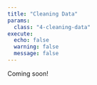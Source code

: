 ```yaml
---
title: "Cleaning Data"
params:
  class: "4-cleaning-data"
execute:
  echo: false
  warning: false
  message: false
---
```


Coming soon!